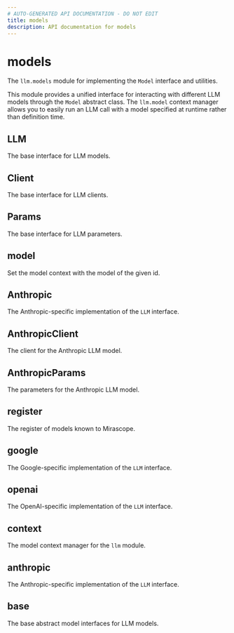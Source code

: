 ```yaml
---
# AUTO-GENERATED API DOCUMENTATION - DO NOT EDIT
title: models
description: API documentation for models
---
```


# models

The `llm.models` module for implementing the `Model` interface and utilities.

This module provides a unified interface for interacting with different LLM models
through the `Model` abstract class. The `llm.model` context manager allows you to
easily run an LLM call with a model specified at runtime rather than definition
time.

## <ApiType type="Alias" path="models/index" symbolName="LLM" /> LLM

The base interface for LLM models.

## <ApiType type="Alias" path="models/index" symbolName="Client" /> Client

The base interface for LLM clients.

## <ApiType type="Alias" path="models/index" symbolName="Params" /> Params

The base interface for LLM parameters.

## <ApiType type="Alias" path="models/index" symbolName="model" /> model

Set the model context with the model of the given id.

## <ApiType type="Alias" path="models/index" symbolName="Anthropic" /> Anthropic

The Anthropic-specific implementation of the `LLM` interface.

## <ApiType type="Alias" path="models/index" symbolName="AnthropicClient" /> AnthropicClient

The client for the Anthropic LLM model.

## <ApiType type="Alias" path="models/index" symbolName="AnthropicParams" /> AnthropicParams

The parameters for the Anthropic LLM model.

## <ApiType type="Module" path="models/index" symbolName="register" /> register

The register of models known to Mirascope.

## <ApiType type="Module" path="models/index" symbolName="google" /> google

The Google-specific implementation of the `LLM` interface.

## <ApiType type="Module" path="models/index" symbolName="openai" /> openai

The OpenAI-specific implementation of the `LLM` interface.

## <ApiType type="Module" path="models/index" symbolName="context" /> context

The model context manager for the `llm` module.

## <ApiType type="Module" path="models/index" symbolName="anthropic" /> anthropic

The Anthropic-specific implementation of the `LLM` interface.

## <ApiType type="Module" path="models/index" symbolName="base" /> base

The base abstract model interfaces for LLM models.

